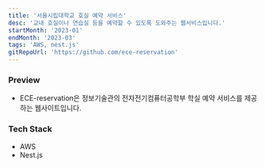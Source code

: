 ```yaml
---
title: '서울시립대학교 호실 예약 서비스'
desc: '교내 호실이나 연습실 등을 예약할 수 있도록 도와주는 웹서비스입니다.'
startMonth: '2023-01'
endMonth: '2023-03'
tags: 'AWS, nest.js'
gitRepoUrl: 'https://github.com/ece-reservation'
---
```


### Preview

- ECE-reservation은 정보기술관의 전자전기컴퓨터공학부 학실 예약 서비스를 제공하는 웹사이트입니다.

### Tech Stack

- AWS
- Nest.js